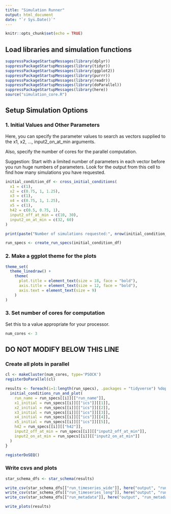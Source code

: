 ```yaml
---
title: "Simulation Runner"
output: html_document
date: "`r Sys.Date()`"
---
```


```r
knitr::opts_chunk$set(echo = TRUE)
```

## Load libraries and simulation functions

```r
suppressPackageStartupMessages(library(dplyr))
suppressPackageStartupMessages(library(tidyr))
suppressPackageStartupMessages(library(ggplot2))
suppressPackageStartupMessages(library(purrr))
suppressPackageStartupMessages(library(readr))
suppressPackageStartupMessages(library(doParallel))
suppressPackageStartupMessages(library(here))
source("simulation_core.R")
```

## Setup Simulation Options

### 1. Initial Values and Other Parameters

Here, you can specify the parameter values to search as vectors supplied to the x1, x2, ..., input2_on_at_min arguments.

Also, specify the number of cores for the parallel computation.

Suggestion: Start with a limited number of parameters in each vector before you run huge numbers of parameters. Look for the output from this cell to find how many simulations you have requested.

```r
initial_condition_df <- cross_initial_conditions(
  x1 = c(1),
  x2 = c(0.75, 1, 1.25),
  x3 = c(1),
  x4 = c(0.75, 1, 1.25),
  x5 = c(1),
  h42 = c(0.5, 0.75, 1),
  input2_off_at_min = c(10, 30),
  input2_on_at_min = c(32, 60)
)

print(paste("Number of simulations requested:", nrow(initial_condition_df), sep = " "))

run_specs <- create_run_specs(initial_condition_df)
```

### 2. Make a ggplot theme for the plots

```r
theme_set(
  theme_linedraw() +
    theme(
      plot.title = element_text(size = 18, face = "bold"),
      axis.title = element_text(size = 12, face = "bold"),
      axis.text = element_text(size = 9)
    )
)
```

### 3. Set number of cores for computation

Set this to a value appropriate for your processor.

```r
num_cores <- 3
```

## DO NOT MODIFY BELOW THIS LINE

### Create all plots in parallel

```r
cl <- makeCluster(num_cores, type='PSOCK')
registerDoParallel(cl)

results <- foreach(i=1:length(run_specs), .packages = "tidyverse") %dopar% {
  initial_conditions_run_and_plot(
    run_name = run_specs[[i]][["run_name"]],
    x1_initial = run_specs[[i]][["ics"]][[1]],
    x2_initial = run_specs[[i]][["ics"]][[2]],
    x3_initial = run_specs[[i]][["ics"]][[3]],
    x4_initial = run_specs[[i]][["ics"]][[4]],
    x5_initial = run_specs[[i]][["ics"]][[5]],
    h42 = run_specs[[i]][["h42"]],
    input2_off_at_min = run_specs[[i]][["input2_off_at_min"]],
    input2_on_at_min = run_specs[[i]][["input2_on_at_min"]]
  )
}

registerDoSEQ()
```

### Write csvs and plots

```r
star_schema_dfs <- star_schema(results)

write_csv(star_schema_dfs[["run_timeseries_wide"]], here("output", "run_timeseries_wide.csv"), col_names = TRUE, na = "")
write_csv(star_schema_dfs[["run_timeseries_long"]], here("output", "run_timeseries_long.csv"), col_names = TRUE, na = "")
write_csv(star_schema_dfs[["run_metadata"]], here("output", "run_metadata.csv"), col_names = TRUE, na = "")

write_plots(results)
```
